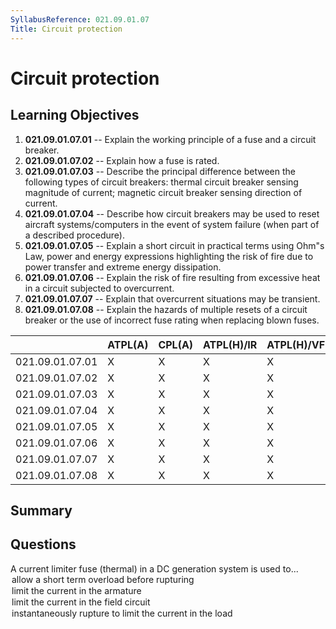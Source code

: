 ```yaml
---
SyllabusReference: 021.09.01.07
Title: Circuit protection
---
```


# Circuit protection

## Learning Objectives

1. **021.09.01.07.01** -- Explain the working principle of a fuse and a circuit
   breaker.
2. **021.09.01.07.02** -- Explain how a fuse is rated.
3. **021.09.01.07.03** -- Describe the principal difference between the
   following types of circuit breakers: thermal circuit breaker sensing
   magnitude of current; magnetic circuit breaker sensing direction of current.
4. **021.09.01.07.04** -- Describe how circuit breakers may be used to reset
   aircraft systems/computers in the event of system failure (when part of a
   described procedure).
5. **021.09.01.07.05** -- Explain a short circuit in practical terms using Ohm"s
   Law, power and energy expressions highlighting the risk of fire due to power
   transfer and extreme energy dissipation.
6. **021.09.01.07.06** -- Explain the risk of fire resulting from excessive heat
   in a circuit subjected to overcurrent.
7. **021.09.01.07.07** -- Explain that overcurrent situations may be transient.
8. **021.09.01.07.08** -- Explain the hazards of multiple resets of a circuit
   breaker or the use of incorrect fuse rating when replacing blown fuses.

|                 | ATPL(A) | CPL(A) | ATPL(H)/IR | ATPL(H)/VFR | CPL(H) | IR  | CBIR(A) |
| --------------- | ------- | ------ | ---------- | ----------- | ------ | --- | ------- |
| 021.09.01.07.01 | X       | X      | X          | X           | X      |     |         |
| 021.09.01.07.02 | X       | X      | X          | X           | X      |     |         |
| 021.09.01.07.03 | X       | X      | X          | X           | X      |     |         |
| 021.09.01.07.04 | X       | X      | X          | X           | X      |     |         |
| 021.09.01.07.05 | X       | X      | X          | X           | X      |     |         |
| 021.09.01.07.06 | X       | X      | X          | X           | X      |     |         |
| 021.09.01.07.07 | X       | X      | X          | X           | X      |     |         |
| 021.09.01.07.08 | X       | X      | X          | X           | X      |     |         |

## Summary

## Questions

<Question id="2AAE5YNKUT" lo="021.09.01.07.07">
  <Text variant="oneCorrect">
    A current limiter fuse (thermal) in a DC generation system is used to...
  </Text>
  <Option
    correct
    why="over current situations may be transient, so a tolerance is given to avoid triggering the fuse unnecessarily. (note: in the domain of electronics, 'transient' is measured in microseconds, a fuse will trigger instantaneously from a 'human' perspective )."
  >
    allow a short term overload before rupturing
  </Option>
  <Option>limit the current in the armature</Option>
  <Option>limit the current in the field circuit</Option>
  <Option>instantaneously rupture to limit the current in the load</Option>
</Question>
